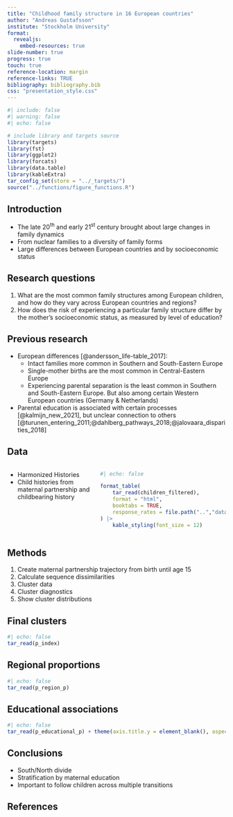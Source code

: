 ```yaml
---
title: "Childhood family structure in 16 European countries"
author: "Andreas Gustafsson"
institute: "Stockholm University"
format: 
  revealjs:
    embed-resources: true
slide-number: true
progress: true
touch: true
reference-location: margin
reference-links: TRUE
bibliography: bibliography.bib
css: "presentation_style.css"
---
```



```r
#| include: false
#| warning: false
#| echo: false

# include library and targets source
library(targets)
library(fst)
library(ggplot2)
library(forcats)
library(data.table)
library(kableExtra)
tar_config_set(store = "../_targets/")
source("../functions/figure_functions.R")
```

## Introduction

::: {.incremental}
* The late 20^th^ and early 21^st^ century brought about large changes in family dynamics
* From nuclear families to a diversity of family forms
* Large differences between European countries and by socioeconomic status
:::

## Research questions

1. What are the most common family structures among European children, and how do they vary across European countries and regions?
2. How does the risk of experiencing a particular family structure differ by the mother's socioeconomic status, as measured by level of education?

## Previous research {.smaller}

::: {.incremental}
* European differences [@andersson_life-table_2017]:
    * Intact families more common in Southern and South-Eastern Europe
    * Single-mother births are the most common in Central-Eastern Europe
    * Experiencing parental separation is the least common in Southern and South-Eastern Europe. But also among certain Western European countries (Germany & Netherlands)
* Parental education is associated with certain processes [@kalmijn_new_2021], but unclear connection to others [@turunen_entering_2011;@dahlberg_pathways_2018;@jalovaara_disparities_2018]
:::


## Data

:::: {.columns}

::: {.column width="40%"}
* Harmonized Histories
* Child histories from maternal partnership and childbearing history
:::

::: {.column width="60%"}
```r
#| echo: false

format_table(
    tar_read(children_filtered),
    format = "html",
    booktabs = TRUE,
    response_rates = file.path("..","data", "response_rates.csv")
) |>   
    kable_styling(font_size = 12) 
```
:::

::::

## Methods

::: {.incremental}
1. Create maternal partnership trajectory from birth until age 15
2. Calculate sequence dissimilarities
3. Cluster data
4. Cluster diagnostics
5. Show cluster distributions
:::


## Final clusters

```r
#| echo: false
tar_read(p_index)
```

## Regional proportions

```r
#| echo: false
tar_read(p_region_p)
```

## Educational associations

```r
#| echo: false
tar_read(p_educational_p) + theme(axis.title.y = element_blank(), aspect.ratio = 0.35)
```

## Conclusions

* South/North divide
* Stratification by maternal education
* Important to follow children across multiple transitions

## References